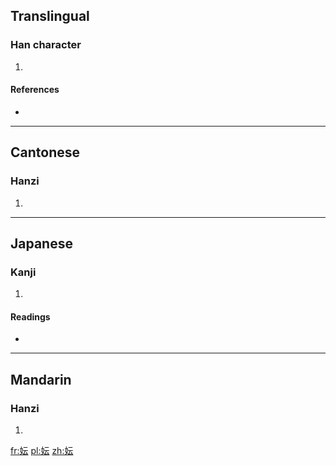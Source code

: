 ==Translingual==

===Han character===
{{Han char|rn=38|rad=女|as=04|sn=7|four=4143<sub>1</sub>|canj=女一一戈 (VMMI)|ids=⿰[[女]][[云]]}}

# {{defn|Han|sort=女04}}

====References====
* {{Han ref|kx=0256.220|dkj=06088|dj=0521.020|hdz=21029.130|uh=5998|ud=22936|bh=CAB3|bd=51891}}

----

==Cantonese==

===Hanzi===
{{yue-hanzi|jyut=wan4|y=wan4}}

# {{defn|lang=yue|sort=女04}}

----

==Japanese==

===Kanji===
{{ja-kanji|grade=|rs=女04}}

# {{defn|lang=ja|sort=女04}}

====Readings====
* {{ja-readings|on=[[うん]] (un)|kun=}}

----

==Mandarin==

===Hanzi===
{{cmn-hanzi|pin=[[yún]] ([[yun2]])|wg=yün<sup>2</sup>}}

# {{defn|lang=cmn|sort=女04}}

[[fr:妘]]
[[pl:妘]]
[[zh:妘]]